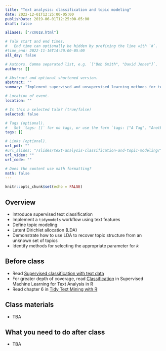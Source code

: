 ```yaml
---
title: "Text analysis: classification and topic modeling"
date: 2022-12-01T12:25:00-05:00
publishDate: 2019-06-01T12:25:00-05:00
draft: false

aliases: ["/cm018.html"]

# Talk start and end times.
#   End time can optionally be hidden by prefixing the line with `#`.
#time_end: 2022-11-16T14:20:00-05:00
all_day: false

# Authors. Comma separated list, e.g. `["Bob Smith", "David Jones"]`.
authors: []

# Abstract and optional shortened version.
abstract: ""
summary: "Implement supervised and unsupervised learning methods for text data."

# Location of event.
location: ""

# Is this a selected talk? (true/false)
selected: false

# Tags (optional).
#   Set `tags: []` for no tags, or use the form `tags: ["A Tag", "Another Tag"]` for one or more tags.
tags: []

# Links (optional).
url_pdf: ""
#url_slides: "/slides/text-analysis-classification-and-topic-modeling/"
url_video: ""
url_code: ""

# Does the content use math formatting?
math: false
---
```


```r
knitr::opts_chunk$set(echo = FALSE)
```

## Overview

* Introduce supervised text classification
* Implement a `tidymodels` workflow using text features
* Define topic modeling
* Latent Dirichlet allocation (LDA)
* Demonstrate how to use LDA to recover topic structure from an unknown set of topics
* Identify methods for selecting the appropriate parameter for $k$

## Before class

* Read [Supervised classification with text data](/notes/supervised-text-classification/)
* For greater depth of coverage, read [Classification](https://smltar.com/mlclassification.html) in Supervised Machine Learning for Text Analysis in R
* Read chapter 6 in [Tidy Text Mining with R](http://tidytextmining.com/)

<!--
*[Topic modeling](/notes/topic-modeling/) from the lecture notes demonstrates how to implement this in a (semi)-tidy workflow
-->

## Class materials

* TBA

<!--
* [Predicting song artist from lyrics](/notes/predicting-song-artist/)
* [Text analysis: topic modeling](/notes/topic-modeling/)
-->

## What you need to do after class

* TBA

<!--
* [Complete the text analysis homework](/homework/text-analysis/)
-->